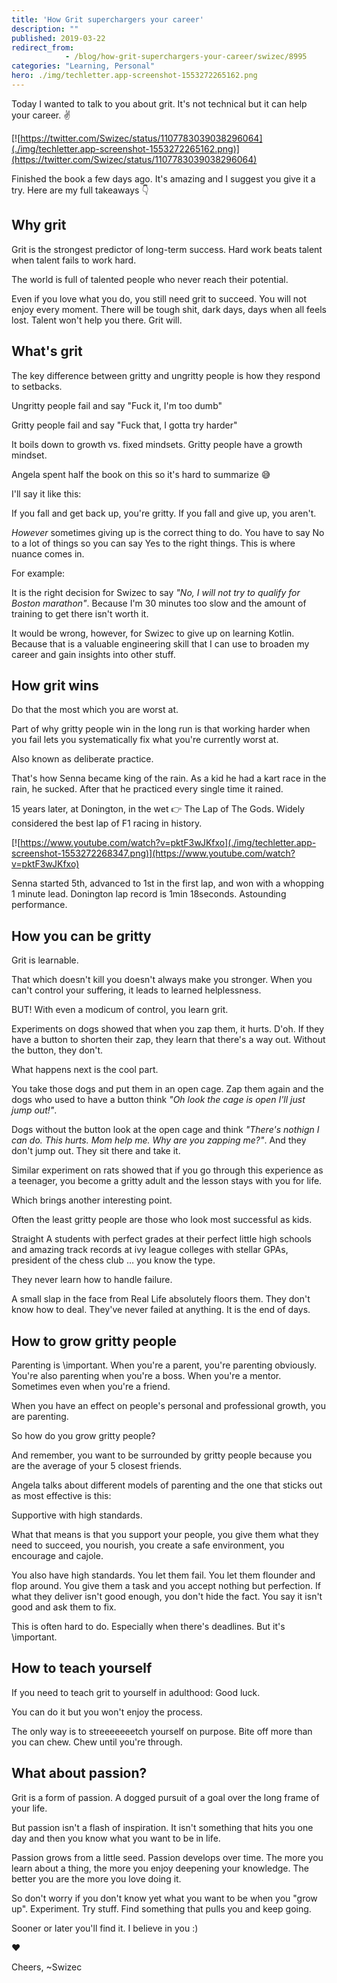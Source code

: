 ```yaml
---
title: 'How Grit superchargers your career'
description: ""
published: 2019-03-22
redirect_from: 
            - /blog/how-grit-superchargers-your-career/swizec/8995
categories: "Learning, Personal"
hero: ./img/techletter.app-screenshot-1553272265162.png
---
```

Today I wanted to talk to you about grit. It&#x27;s not technical but it can help your career. ✌️



[![https://twitter.com/Swizec/status/1107783039038296064](./img/techletter.app-screenshot-1553272265162.png)](https://twitter.com/Swizec/status/1107783039038296064)



Finished the book a few days ago. It&#x27;s amazing and I suggest you give it a try. Here are my full takeaways 👇



## Why grit



Grit is the strongest predictor of long-term success. Hard work beats talent when talent fails to work hard.



The world is full of talented people who never reach their potential.



Even if you love what you do, you still need grit to succeed. You will not enjoy every moment. There will be tough shit, dark days, days when all feels lost. Talent won&#x27;t help you there. Grit will.



## What&#x27;s grit



The key difference between gritty and ungritty people is how they respond to setbacks.



Ungritty people fail and say &quot;Fuck it, I&#x27;m too dumb&quot;



Gritty people fail and say &quot;Fuck that, I gotta try harder&quot;



It boils down to growth vs. fixed mindsets. Gritty people have a growth mindset.



Angela spent half the book on this so it&#x27;s hard to summarize 😅



I&#x27;ll say it like this:



If you fall and get back up, you&#x27;re gritty. If you fall and give up, you aren&#x27;t.



_However_ sometimes giving up is the correct thing to do. You have to say No to a lot of things so you can say Yes to the right things. This is where nuance comes in.



For example:



It is the right decision for Swizec to say _&quot;No, I will not try to qualify for Boston marathon&quot;_. Because I&#x27;m 30 minutes too slow and the amount of training to get there isn&#x27;t worth it.



It would be wrong, however, for Swizec to give up on learning Kotlin. Because that is a valuable engineering skill that I can use to broaden my career and gain insights into other stuff.



## How grit wins



Do that the most which you are worst at.



Part of why gritty people win in the long run is that working harder when you fail lets you systematically fix what you&#x27;re currently worst at.



Also known as deliberate practice.



That&#x27;s how Senna became king of the rain. As a kid he had a kart race in the rain, he sucked. After that he practiced every single time it rained.



15 years later, at Donington, in the wet 👉 The Lap of The Gods. Widely considered the best lap of F1 racing in history.



[![https://www.youtube.com/watch?v=pktF3wJKfxo](./img/techletter.app-screenshot-1553272268347.png)](https://www.youtube.com/watch?v=pktF3wJKfxo)



Senna started 5th, advanced to 1st in the first lap, and won with a whopping 1 minute lead. Donington lap record is 1min 18seconds. Astounding performance.



## How you can be gritty



Grit is learnable.



That which doesn&#x27;t kill you doesn&#x27;t always make you stronger. When you can&#x27;t control your suffering, it leads to learned helplessness.



BUT! With even a modicum of control, you learn grit.



Experiments on dogs showed that when you zap them, it hurts. D&#x27;oh. If they have a button to shorten their zap, they learn that there&#x27;s a way out. Without the button, they don&#x27;t.



What happens next is the cool part.



You take those dogs and put them in an open cage. Zap them again and the dogs who used to have a button think _&quot;Oh look the cage is open I&#x27;ll just jump out!&quot;_.



Dogs without the button look at the open cage and think _&quot;There&#x27;s nothign I can do. This hurts. Mom help me. Why are you zapping me?&quot;_. And they don&#x27;t jump out. They sit there and take it.



Similar experiment on rats showed that if you go through this experience as a teenager, you become a gritty adult and the lesson stays with you for life.



Which brings another interesting point.



Often the least gritty people are those who look most successful as kids.



Straight A students with perfect grades at their perfect little high schools and amazing track records at ivy league colleges with stellar GPAs, president of the chess club … you know the type.



They never learn how to handle failure.



A small slap in the face from Real Life absolutely floors them. They don&#x27;t know how to deal. They&#x27;ve never failed at anything. It is the end of days.



## How to grow gritty people



Parenting is \\important. When you&#x27;re a parent, you&#x27;re parenting obviously. You&#x27;re also parenting when you&#x27;re a boss. When you&#x27;re a mentor. Sometimes even when you&#x27;re a friend.



When you have an effect on people&#x27;s personal and professional growth, you are parenting.



So how do you grow gritty people?



And remember, you want to be surrounded by gritty people because you are the average of your 5 closest friends.



Angela talks about different models of parenting and the one that sticks out as most effective is this:



Supportive with high standards.



What that means is that you support your people, you give them what they need to succeed, you nourish, you create a safe environment, you encourage and cajole.



You also have high standards. You let them fail. You let them flounder and flop around. You give them a task and you accept nothing but perfection. If what they deliver isn&#x27;t good enough, you don&#x27;t hide the fact. You say it isn&#x27;t good and ask them to fix.



This is often hard to do. Especially when there&#x27;s deadlines. But it&#x27;s \\important.



## How to teach yourself



If you need to teach grit to yourself in adulthood: Good luck.



You can do it but you won&#x27;t enjoy the process.



The only way is to streeeeeeetch yourself on purpose. Bite off more than you can chew. Chew until you&#x27;re through.



## What about passion?



Grit is a form of passion. A dogged pursuit of a goal over the long frame of your life.



But passion isn&#x27;t a flash of inspiration. It isn&#x27;t something that hits you one day and then you know what you want to be in life.



Passion grows from a little seed. Passion develops over time. The more you learn about a thing, the more you enjoy deepening your knowledge. The better you are the more you love doing it.



So don&#x27;t worry if you don&#x27;t know yet what you want to be when you &quot;grow up&quot;. Experiment. Try stuff. Find something that pulls you and keep going.



Sooner or later you&#x27;ll find it. I believe in you :)



❤️



Cheers, ~Swizec